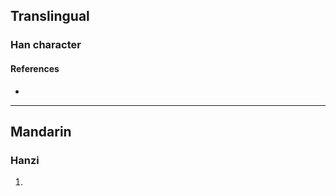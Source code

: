 {{character info/new}}
==Translingual==

===Han character===
{{Han char|rn=86|rad=火|as=12|sn=16|four=|canj=FTCL|ids=⿰火斯}}

====References====
* {{Han ref|kx=0683.010|dkj=19413|dj=1095.030|hdz=32232.060|uh=71CD|ud=29133}}

----

==Mandarin==

===Hanzi===
{{cmn-hanzi|pin=[[liáo]] ([[liao2]]), [[liǎo]] ([[liao3]]), [[sī]] ([[si1]])|wg=liao<sup>2</sup>, liao<sup>3</sup>, ssu<sup>1</sup>}}

# {{rfdef|cmn|sort=火12}}